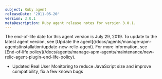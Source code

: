 ```yaml
---
subject: Ruby agent
releaseDate: '2011-05-20'
version: 3.0.1
metaDescription: Ruby agent release notes for version 3.0.1.
---
```


<Callout variant="important">
  The end-of-life date for this agent version is July 29, 2019. To update to the latest agent version, see [Update the agent](/docs/agents/manage-apm-agents/installation/update-new-relic-agent). For more information, see [End-of-life policy](/docs/agents/manage-apm-agents/maintenance/new-relic-agent-plugin-end-life-policy).
</Callout>

* Updated Real User Monitoring to reduce JavaScript size and improve compatibility, fix a few known bugs

